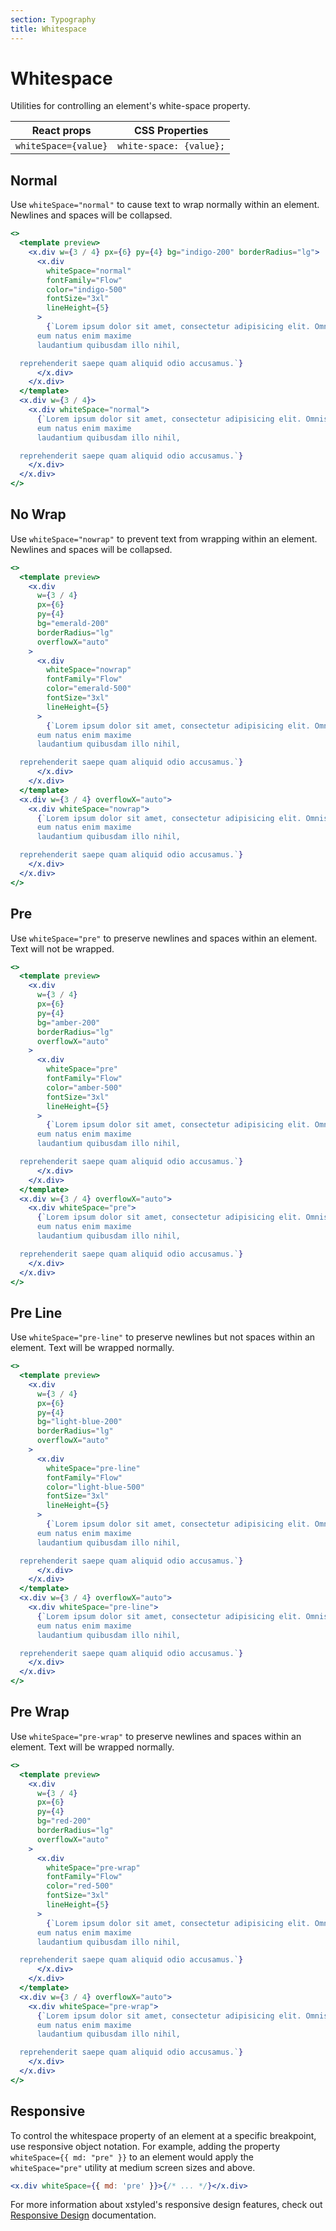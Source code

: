 ```yaml
---
section: Typography
title: Whitespace
---
```


# Whitespace

Utilities for controlling an element's white-space property.

| React props          | CSS Properties          |
| -------------------- | ----------------------- |
| `whiteSpace={value}` | `white-space: {value};` |

## Normal

Use `whiteSpace="normal"` to cause text to wrap normally within an element. Newlines and spaces will be collapsed.

```jsx preview
<>
  <template preview>
    <x.div w={3 / 4} px={6} py={4} bg="indigo-200" borderRadius="lg">
      <x.div
        whiteSpace="normal"
        fontFamily="Flow"
        color="indigo-500"
        fontSize="3xl"
        lineHeight={5}
      >
        {`Lorem ipsum dolor sit amet, consectetur adipisicing elit. Omnis quidem itaque beatae, rem tenetur quia iure,
      eum natus enim maxime
      laudantium quibusdam illo nihil,

  reprehenderit saepe quam aliquid odio accusamus.`}
      </x.div>
    </x.div>
  </template>
  <x.div w={3 / 4}>
    <x.div whiteSpace="normal">
      {`Lorem ipsum dolor sit amet, consectetur adipisicing elit. Omnis quidem itaque beatae, rem tenetur quia iure,
      eum natus enim maxime
      laudantium quibusdam illo nihil,

  reprehenderit saepe quam aliquid odio accusamus.`}
    </x.div>
  </x.div>
</>
```

## No Wrap

Use `whiteSpace="nowrap"` to prevent text from wrapping within an element. Newlines and spaces will be collapsed.

```jsx preview
<>
  <template preview>
    <x.div
      w={3 / 4}
      px={6}
      py={4}
      bg="emerald-200"
      borderRadius="lg"
      overflowX="auto"
    >
      <x.div
        whiteSpace="nowrap"
        fontFamily="Flow"
        color="emerald-500"
        fontSize="3xl"
        lineHeight={5}
      >
        {`Lorem ipsum dolor sit amet, consectetur adipisicing elit. Omnis quidem itaque beatae, rem tenetur quia iure,
      eum natus enim maxime
      laudantium quibusdam illo nihil,

  reprehenderit saepe quam aliquid odio accusamus.`}
      </x.div>
    </x.div>
  </template>
  <x.div w={3 / 4} overflowX="auto">
    <x.div whiteSpace="nowrap">
      {`Lorem ipsum dolor sit amet, consectetur adipisicing elit. Omnis quidem itaque beatae, rem tenetur quia iure,
      eum natus enim maxime
      laudantium quibusdam illo nihil,

  reprehenderit saepe quam aliquid odio accusamus.`}
    </x.div>
  </x.div>
</>
```

## Pre

Use `whiteSpace="pre"` to preserve newlines and spaces within an element. Text will not be wrapped.

```jsx preview
<>
  <template preview>
    <x.div
      w={3 / 4}
      px={6}
      py={4}
      bg="amber-200"
      borderRadius="lg"
      overflowX="auto"
    >
      <x.div
        whiteSpace="pre"
        fontFamily="Flow"
        color="amber-500"
        fontSize="3xl"
        lineHeight={5}
      >
        {`Lorem ipsum dolor sit amet, consectetur adipisicing elit. Omnis quidem itaque beatae, rem tenetur quia iure,
      eum natus enim maxime
      laudantium quibusdam illo nihil,

  reprehenderit saepe quam aliquid odio accusamus.`}
      </x.div>
    </x.div>
  </template>
  <x.div w={3 / 4} overflowX="auto">
    <x.div whiteSpace="pre">
      {`Lorem ipsum dolor sit amet, consectetur adipisicing elit. Omnis quidem itaque beatae, rem tenetur quia iure,
      eum natus enim maxime
      laudantium quibusdam illo nihil,

  reprehenderit saepe quam aliquid odio accusamus.`}
    </x.div>
  </x.div>
</>
```

## Pre Line

Use `whiteSpace="pre-line"` to preserve newlines but not spaces within an element. Text will be wrapped normally.

```jsx preview
<>
  <template preview>
    <x.div
      w={3 / 4}
      px={6}
      py={4}
      bg="light-blue-200"
      borderRadius="lg"
      overflowX="auto"
    >
      <x.div
        whiteSpace="pre-line"
        fontFamily="Flow"
        color="light-blue-500"
        fontSize="3xl"
        lineHeight={5}
      >
        {`Lorem ipsum dolor sit amet, consectetur adipisicing elit. Omnis quidem itaque beatae, rem tenetur quia iure,
      eum natus enim maxime
      laudantium quibusdam illo nihil,

  reprehenderit saepe quam aliquid odio accusamus.`}
      </x.div>
    </x.div>
  </template>
  <x.div w={3 / 4} overflowX="auto">
    <x.div whiteSpace="pre-line">
      {`Lorem ipsum dolor sit amet, consectetur adipisicing elit. Omnis quidem itaque beatae, rem tenetur quia iure,
      eum natus enim maxime
      laudantium quibusdam illo nihil,

  reprehenderit saepe quam aliquid odio accusamus.`}
    </x.div>
  </x.div>
</>
```

## Pre Wrap

Use `whiteSpace="pre-wrap"` to preserve newlines and spaces within an element. Text will be wrapped normally.

```jsx preview
<>
  <template preview>
    <x.div
      w={3 / 4}
      px={6}
      py={4}
      bg="red-200"
      borderRadius="lg"
      overflowX="auto"
    >
      <x.div
        whiteSpace="pre-wrap"
        fontFamily="Flow"
        color="red-500"
        fontSize="3xl"
        lineHeight={5}
      >
        {`Lorem ipsum dolor sit amet, consectetur adipisicing elit. Omnis quidem itaque beatae, rem tenetur quia iure,
      eum natus enim maxime
      laudantium quibusdam illo nihil,

  reprehenderit saepe quam aliquid odio accusamus.`}
      </x.div>
    </x.div>
  </template>
  <x.div w={3 / 4} overflowX="auto">
    <x.div whiteSpace="pre-wrap">
      {`Lorem ipsum dolor sit amet, consectetur adipisicing elit. Omnis quidem itaque beatae, rem tenetur quia iure,
      eum natus enim maxime
      laudantium quibusdam illo nihil,

  reprehenderit saepe quam aliquid odio accusamus.`}
    </x.div>
  </x.div>
</>
```

## Responsive

To control the whitespace property of an element at a specific breakpoint, use responsive object notation. For example, adding the property `whiteSpace={{ md: "pre" }}` to an element would apply the `whiteSpace="pre"` utility at medium screen sizes and above.

```jsx
<x.div whiteSpace={{ md: 'pre' }}>{/* ... */}</x.div>
```

For more information about xstyled's responsive design features, check out [Responsive Design](@TODO-link) documentation.
